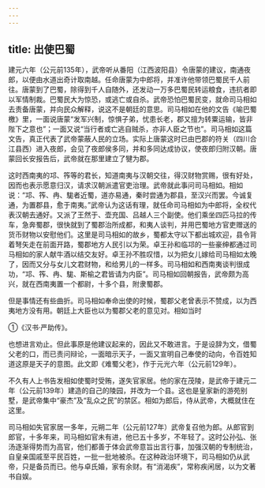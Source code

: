 ```yaml
---
---
---
```

title: 出使巴蜀
---



建元六年（公元前135年），武帝听从番阳（江西波阳县）令唐蒙的建议，南通夜郎，以便由水道出奇计取南越。任命唐蒙为中郎将，并准许他带领巴蜀民千人前往。唐蒙到了巴蜀，除得到千人自随外，还发动一万多巴蜀民转运粮食，违抗者即以军情制裁。巴蜀民大为惊恐，或逃亡或自杀。武帝恐怕巴蜀民变，就命司马相如去责备唐蒙，并向民众解释，说这不是朝廷的意思。司马相如在他的文告《喻巴蜀檄》里，一面说唐蒙“发军兴制，惊惧子弟，忧患长老，郡又擅为转粟运输，皆非陛下之意也”；一面又说“当行者或亡逃自贼杀，亦非人臣之节也”。司马相如这篇文告，真正代表了武帝蒙蔽人民的立场。实际上唐蒙这时已由巴郡的符关（四川合江县西）进入夜郎，会见了夜郎侯多同，并和多同达成协议，使夜郎归附汉朝。唐蒙回长安报告后，武帝就在那里建立了犍为郡。

这时西南夷的邛、筰等的君长，知道南夷与汉朝交往，得汉财物赏赐，很有好处，因而也表示愿意归汉，请求汉朝派遣官吏治理。武帝就此事问司马相如。相如说：“邛、筰、冉、駹者近蜀，道亦易通，秦时尝通为郡县，至汉兴而罢。今诚复通，为置郡县，愈于南夷。”武帝认为这话有理，就任命司马相如为中郎将，全权代表汉朝去通好。又派了王然于、壶充国、吕越人三个副使。他们乘坐四匹马拉的传车，急奔蜀郡，很快就到了蜀郡治所成都，和夷人谈判，并用巴蜀地方官吏赠送的货币财物以安慰他们。这里是司马相如的故乡，蜀都太守以下都出城欢迎，县令背着弩矢走在前面开路，蜀郡地方人民引以为荣。卓王孙和临邛的一些豪绅都通过司马相如的家人献牛酒以结交友好。卓王孙不胜叹惜，以为把女儿嫁给司马相如太晚了，因而又分与女儿文君财物，和给男儿的一样多。司马相如和西南夷谈判很成功，“邛、筰、冉、駹、斯榆之君皆请为内臣”。司马相如回朝报告，武帝颇为高兴，就在西南夷置一个都尉，十多个县，附隶蜀郡。

但是事情还有些曲折。司马相如奉命出使的时候，蜀郡父老曾表示不赞成，以为西夷地方没有用。朝廷上大臣也以为蜀郡父老的意见对。相如当时

①《汉书·严助传》。

也想进言劝止。但此事原是他建议起来的，因此又不敢进言。于是设辞为文，借蜀父老的口，而已责问辩论，一面暗示天子，一面又宣明自己奉使的动向，令百姓知道这原是天子的意图。此文即《难蜀父老》，作于元光六年（公元前129年）。

不久有人上书告发相如使蜀时受贿，遂失官家居。他的家在茂陵，是武帝于建元二年（公元前139年）建造的自己的陵园，并改为一个县。这也是皇家新的游苑别墅，是武帝集中“豪杰”及“乱众之民”的禁区。相如为郎后，侍从武帝，大概就住在这里。

司马相如失官家居一多年，元朔二年（公元前127年）武帝复召他为郎。从郎官到郎官，十多年来，司马相如官未有进，他已五十多岁，不年轻了。这时公孙弘、张汤逐渐得势而为高官，他们都善于体会武帝意旨出言行事，加强汉朝的专制统治，自皇亲国戚至平民百姓，一批一批地被杀。在这种政治环境下，司马相如仍从武帝，只是备员而已。他与卓氏婚，家有余财。有“消渴疾”，常称疾闲居，以为文著书自娱。